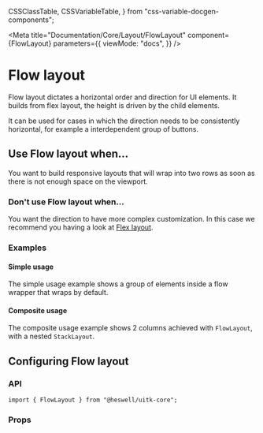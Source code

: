   CSSClassTable,
  CSSVariableTable,
} from "css-variable-docgen-components";

<Meta
  title="Documentation/Core/Layout/FlowLayout"
  component={FlowLayout}
  parameters={{
    viewMode: "docs",
  }}
/>

# Flow layout

Flow layout dictates a horizontal order and direction for UI elements.
It builds from flex layout, the height is driven by the child elements.

It can be used for cases in which the direction needs to be consistently horizontal, for example a interdependent group of buttons.

<Canvas>
  <Story id="core-layout-flowlayout--default-flow-layout" />
</Canvas>

## Use Flow layout when...

You want to build responsive layouts that will wrap into two rows as soon as there is not enough space on the viewport.

### Don't use Flow layout when...

You want the direction to have more complex customization. In this case we recommend you having a look at [Flex layout](?path=/docs/documentation-core-layout-flexlayout--page).

### Examples

#### Simple usage

The simple usage example shows a group of elements inside a flow wrapper that wraps by default.

<Canvas>
  <Story id="core-layout-flowlayout--flow-layout-simple-usage" />
</Canvas>

#### Composite usage

The composite usage example shows 2 columns achieved with `FlowLayout`, with a nested `StackLayout`.

<Canvas>
  <Story id="core-layout-flowlayout--flow-layout-composite" />
</Canvas>

## Configuring Flow layout

### API

```
import { FlowLayout } from "@heswell/uitk-core";
```

### Props

<ArgsTable of={FlowLayout} />

<HelpAndSupport />
